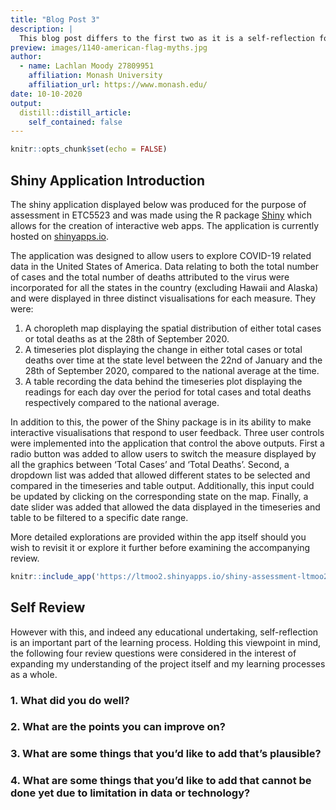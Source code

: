 ```yaml
---
title: "Blog Post 3"
description: |
  This blog post differs to the first two as it is a self-reflection focusing on a previously constructed shiny application, the purpose of which was to explore COVID-19 related data in the United States of America (USA). Rather than analysing the findings made possible by the app, a self-review of the analysis process will be undertaken focusing on four key questions.
preview: images/1140-american-flag-myths.jpg
author:
  - name: Lachlan Moody 27809951
    affiliation: Monash University
    affiliation_url: https://www.monash.edu/
date: 10-10-2020
output:
  distill::distill_article:
    self_contained: false
---
```


```r
knitr::opts_chunk$set(echo = FALSE)
```

## Shiny Application Introduction

The shiny application displayed below was produced for the purpose of assessment in ETC5523 and was made using the R package [Shiny]( https://shiny.rstudio.com/) which allows for the creation of interactive web apps. The application is currently hosted on [shinyapps.io](https://ltmoo2.shinyapps.io/shiny-assessment-ltmoo2/?_ga=2.89174936.2059005684.1602323177-246441122.1596523416).  

The application was designed to allow users to explore COVID-19 related data in the United States of America. Data relating to both the total number of cases and the total number of deaths attributed to the virus were incorporated for all the states in the country (excluding Hawaii and Alaska) and were displayed in three distinct visualisations for each measure. They were:  

1. A choropleth map displaying the spatial distribution of either total cases or total deaths as at the 28th of September 2020.  
2. A timeseries plot displaying the change in either total cases or total deaths over time at the state level between the 22nd of January and the 28th of September 2020, compared to the national average at the time.  
3. A table recording the data behind the timeseries plot displaying the readings for each day over the period for total cases and total deaths respectively compared to the national average.  

In addition to this, the power of the Shiny package is in its ability to make interactive visualisations that respond to user feedback. Three user controls were implemented into the application that control the above outputs. First a radio button was added to allow users to switch the measure displayed by all the graphics between ‘Total Cases’ and ‘Total Deaths’. Second, a dropdown list was added that allowed different states to be selected and compared in the timeseries and table output. Additionally, this input could be updated by clicking on the corresponding state on the map. Finally, a date slider was added that allowed the data displayed in the timeseries and table to be filtered to a specific date range.  

More detailed explorations are provided within the app itself should you wish to revisit it or explore it further before examining the accompanying review.

```r
knitr::include_app('https://ltmoo2.shinyapps.io/shiny-assessment-ltmoo2/', height = '1000px')
```

## Self Review

However with this, and indeed any educational undertaking, self-reflection is an important part of the learning process. Holding this viewpoint in mind, the following four review questions were considered in the interest of expanding my understanding of the project itself and my learning processes as a whole.

### 1. What did you do well?



### 2. What are the points you can improve on?



### 3. What are some things that you’d like to add that’s plausible?



### 4. What are some things that you’d like to add that cannot be done yet due to limitation in data or technology?





